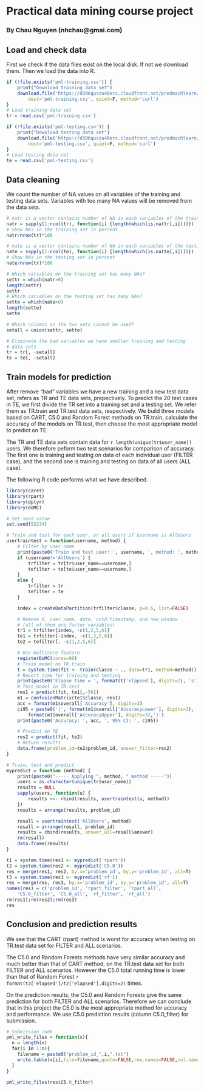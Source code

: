# Practical data mining course project
### By Chau Nguyen (nhchau@gmai.com)

## Load and check data
First we check if the data files exist on the local disk. If not
we download them. Then we load the data into R.
```r
if (!file.exists('pml-training.csv')) {
	print("Download training data set")
	download.file('https://d396qusza40orc.cloudfront.net/predmachlearn/pml-training.csv',
		dest='pml-training.csv', quiet=F, method='curl')
}
# Load training data set
tr = read.csv('pml-training.csv')

if (!file.exists('pml-testing.csv')) {
	print("Download testing data set")
	download.file('https://d396qusza40orc.cloudfront.net/predmachlearn/pml-testing.csv',
		dest='pml-testing.csv', quiet=F, method='curl')
}
# Load testing data set
te = read.csv('pml-testing.csv')
```

## Data cleaning
We count the number of NA values on all variables of
the training and testing data sets. Variables with too many
NA values will be removed from the data sets.
```r
# natr is a vector contains number of NA in each variables of the training set
natr = sapply(1:ncol(tr), function(i) {length(which(is.na(tr[,i])))})
# Show NAs in the training set in percent
natr/nrow(tr)*100

# nate is a vector contains number of NA in each variables of the testing set
nate = sapply(1:ncol(te), function(i) {length(which(is.na(te[,i])))})
# Show NAs in the testing set in percent
nate/nrow(tr)*100

# Which variables on the training set has many NAs?
settr = which(natr>0)
length(settr)
settr
# Which variables on the testing set has many NAs?
sette = which(nate>0)
length(sette)
sette

# Which columns on the two sets cannot be used?
setall = union(settr, sette)

# Eliminate the bad variables we have smaller training and testing
# data sets
tr = tr[, -setall]
te = te[, -setall]
```

## Train models for prediction
After remove "bad" variables we have a new training and a new test data set,
refers as TR and TE data sets, prepectively. To predict the 20 test cases
in TE, we first divide the TR set into 
a training set and a testing set. We refer them as TR.train and TR.test data
sets, respectively. We build three models based on CART, C5.0 and Random
Forest methods on TR.train, calculate the accuracy of the models on TR.test, then choose
the most appropriate model to predict on TE.

The TR and TE data sets contain data for `r length(unique(tr$user_name))` users.
We therefore peform two test scenarios for comparison of accuracy. The first one is
training and testing on data of each individual user (FILTER case), and the second one is 
training and testing on data of all users (ALL case). 

The following R code performs what we have described.
```r
library(caret)
library(rpart)
library(dplyr)
library(doMC)

# Set seed value
set.seed(53234)

# Train and test for each user, or all users if username is AllUsers
usertraintest = function(username, method) {
	# Filter by user name
	print(paste0('Train and test user: ', username, ', method: ', method))
	if (username!='AllUsers') {
		trfilter = tr[tr$user_name==username,]
		tefilter = te[te$user_name==username,]
	}
	else {
		trfilter = tr
		tefilter = te
	}

	index = createDataPartition(trfilter$classe, p=0.6, list=FALSE)

	# Remove X, user_name, date, cvtd_timestamp, and new_window 
	# (all of them are factor variables)
	tr1 = trfilter[index, -c(1,2,5,6)]
	te1 = trfilter[-index, -c(1,2,5,6)]
	te2 = tefilter[, -c(1,2,5,6)]

	# Use multicore feature
	registerDoMC(cores=80)
	# Train model on TR.train
	t = system.time(fit <- train(classe ~ ., data=tr1, method=method))
	# Report time for training and testing
	print(paste0('Elapse time = ', format(t['elapsed'], digits=2), 's'))
	# Test model in TR.test
	res1 = predict(fit, te1[,-56])
	m1 = confusionMatrix(te1$classe, res1)
	acc = format(m1$overall['Accuracy'], digits=3)
	ci95 = paste0('(', format(m1$overall['AccuracyLower'], digits=3), ',',
		format(m1$overall['AccuracyUpper'], digits=3),')')
	print(paste0('Accuracy: ', acc, ', 95% CI: ', ci95))

	# Predict on TE
	res2 = predict(fit, te2)
	# Return results
	data.frame(problem_id=te2$problem_id, answer_filter=res2)
}

# Train, test and predict
mypredict = function (method) {
	print(paste0("----- Applying ", method, " method -----"))
	users = as.character(unique(tr$user_name))
	results = NULL
	sapply(users, function(u) {
		results <<- rbind(results, usertraintest(u, method))
	})
	results = arrange(results, problem_id)

	resall = usertraintest('AllUsers', method)
	resall = arrange(resall, problem_id)
	results = cbind(results, answer_all=resall$answer)
	rm(resall)
	data.frame(results)
}

t1 = system.time(res1 <- mypredict('rpart'))
t2 = system.time(res2 <- mypredict('C5.0'))
res = merge(res1, res2, by.x='problem_id', by.y='problem_id', all=T)
t3 = system.time(res3 <- mypredict('rf'))
res = merge(res, res3, by.x='problem_id', by.y='problem_id', all=T)
names(res) = c('problem_id', 'rpart_filter', 'rpart_all',
	'C5.0_filter', 'C5.0_all', 'rf_filter', 'rf_all')
rm(res1);rm(res2);rm(res3)
res
```

## Conclusion and prediction results
We see that the CART (rpart) method is worst for accuracy when testing on
TR.test data set for FILTER and ALL scenarios.

The C5.0 and Random Forests methods have very similar accuracy and much better than
that of CART method, on the TR.test data set for both FILTER and ALL scenarios.
However the C5.0 total running time is lower than that of Random Forest
`r format(t3['elapsed']/t2['elapsed'],digits=2)` times.

On the prediction results, the C5.0 and Random Forests
give the same prediction for both FILTER and ALL scenarios. Therefore we can conclude that
in this project the C5.0 is the most appropriate method for accuracy and performance. We
use C5.0 prediction results (column C5.0_filter) for submission.

```r
# Submission code
pml_write_files = function(x){
  n = length(x)
  for(i in 1:n){
    filename = paste0("problem_id_",i,".txt")
    write.table(x[i],file=filename,quote=FALSE,row.names=FALSE,col.names=FALSE)
  }
}

pml_write_files(res$C5.0_filter)
```
